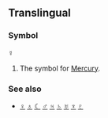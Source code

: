 ==Translingual==
===Symbol===
'''☿'''

#The symbol for [[Mercury]].<!-- god, planet, metal?? -->

===See also===
*[[♀]] [[♁]] [[☾]] [[♂]] [[♃]] [[♄]] [[♅]] [[♆]] [[♇]]